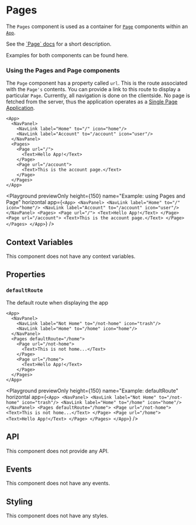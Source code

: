 
# Pages

The `Pages` component is used as a container for [`Page`](./Page.mdx) components within an [`App`](./App.mdx).

See the [\`Page\` docs](./Page.mdx) for a short description.

Examples for both components can be found here.

### Using the Pages and Page components

The `Page` component has a property called `url`. This is the route associated with the `Page's` contents.
You can provide a link to this route to display a particular `Page`.
Currently, all navigation is done on the clientside.
No page is fetched from the server, thus the application operates as a [Single Page Application](https://developer.mozilla.org/en-US/docs/Glossary/SPA).

```ueml copy {3-4, 7, 10}
<App>
  <NavPanel>
    <NavLink label="Home" to="/" icon="home"/>
    <NavLink label="Account" to="/account" icon="user"/>
  </NavPanel>
  <Pages>
    <Page url="/">
      <Text>Hello App!</Text>
    </Page>
    <Page url="/account">
      <Text>This is the account page.</Text>
    </Page>
  </Pages>
</App>
```

<Playground
  previewOnly
  height={150}
  name="Example: using Pages and Page"
  horizontal
  app={`
  <App>
    <NavPanel>
      <NavLink label="Home" to="/" icon="home"/>
      <NavLink label="Account" to="/account" icon="user"/>
    </NavPanel>
    <Pages>
      <Page url="/">
        <Text>Hello App!</Text>
      </Page>
      <Page url="/account">
        <Text>This is the account page.</Text>
      </Page>
    </Pages>
  </App>
  `}
/>

## Context Variables

This component does not have any context variables.

## Properties

### `defaultRoute`

The default route when displaying the app

```ueml copy {6-13}
<App>
  <NavPanel>
    <NavLink label="Not Home" to="/not-home" icon="trash"/>
    <NavLink label="Home" to="/home" icon="home"/>
  </NavPanel>
  <Pages defaultRoute="/home">
    <Page url="/not-home">
      <Text>This is not home...</Text>
    </Page>
    <Page url="/home">
      <Text>Hello App!</Text>
    </Page>
  </Pages>
</App>
```

<Playground
  previewOnly
  height={150}
  name="Example: defaultRoute"
  horizontal
  app={`
  <App>
    <NavPanel>
      <NavLink label="Not Home" to="/not-home" icon="trash"/>
      <NavLink label="Home" to="/home" icon="home"/>
    </NavPanel>
    <Pages defaultRoute="/home">
      <Page url="/not-home">
        <Text>This is not home...</Text>
      </Page>
      <Page url="/home">
        <Text>Hello App!</Text>
      </Page>
    </Pages>
  </App>
  `}
/>

## API

This component does not provide any API.

## Events

This component does not have any events.

## Styling

This component does not have any styles.
